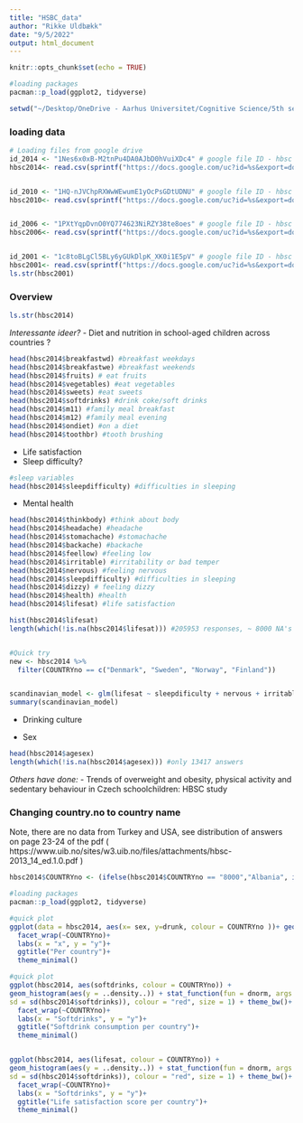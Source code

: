 ```yaml
---
title: "HSBC_data"
author: "Rikke Uldbækk"
date: "9/5/2022"
output: html_document
---
```


```r
knitr::opts_chunk$set(echo = TRUE)

#loading packages
pacman::p_load(ggplot2, tidyverse)

setwd("~/Desktop/OneDrive - Aarhus Universitet/Cognitive Science/5th semester/Cultural Datascience/EXAM") 
```


### loading data


```r
# Loading files from google drive 
id_2014 <- "1Nes6x0xB-M2tnPu4DA0AJbD0hVuiXDc4" # google file ID - hbsc 2014
hbsc2014<- read.csv(sprintf("https://docs.google.com/uc?id=%s&export=download", id_2014)) # data hbsc 2014


id_2010 <- "1HQ-nJVChpRXWwWEwumE1yOcPsGDtUDNU" # google file ID - hbsc 2010
hbsc2010<- read.csv(sprintf("https://docs.google.com/uc?id=%s&export=download", id_2010)) # data hbsc 2010


id_2006 <- "1PXtYqpDvnO0YQ774623NiRZY38te8oes" # google file ID - hbsc 2006
hbsc2006<- read.csv(sprintf("https://docs.google.com/uc?id=%s&export=download", id_2006)) # data hbsc 2006


id_2001 <- "1c8toBLgCl5BLy6yGUkDlpK_XK0i1E5pV" # google file ID - hbsc 2001
hbsc2001<- read.csv(sprintf("https://docs.google.com/uc?id=%s&export=download", id_2001)) # data hbsc 2001
ls.str(hbsc2001)

```


### Overview
```r
ls.str(hbsc2014)
```

_Interessante ideer?_
- Diet and nutrition in school-aged children across countries ?
```r
head(hbsc2014$breakfastwd) #breakfast weekdays
head(hbsc2014$breakfastwe) #breakfast weekends
head(hbsc2014$fruits) # eat fruits 
head(hbsc2014$vegetables) #eat vegetables
head(hbsc2014$sweets) #eat sweets
head(hbsc2014$softdrinks) #drink coke/soft drinks
head(hbsc2014$m11) #family meal breakfast
head(hbsc2014$m12) #family meal evening
head(hbsc2014$ondiet) #on a diet
head(hbsc2014$toothbr) #tooth brushing
```

- Life satisfaction
- Sleep difficulty? 
```r
#sleep variables
head(hbsc2014$sleepdifficulty) #difficulties in sleeping

```

- Mental health
```r
head(hbsc2014$thinkbody) #think about body
head(hbsc2014$headache) #headache
head(hbsc2014$stomachache) #stomachache
head(hbsc2014$backache) #backache
head(hbsc2014$feellow) #feeling low
head(hbsc2014$irritable) #irritability or bad temper
head(hbsc2014$nervous) #feeling nervous
head(hbsc2014$sleepdifficulty) #difficulties in sleeping
head(hbsc2014$dizzy) # feeling dizzy
head(hbsc2014$health) #health
head(hbsc2014$lifesat) #life satisfaction

hist(hbsc2014$lifesat)
length(which(!is.na(hbsc2014$lifesat))) #205953 responses, ~ 8000 NA's 


#Quick try
new <- hbsc2014 %>% 
  filter(COUNTRYno == c("Denmark", "Sweden", "Norway", "Finland"))


scandinavian_model <- glm(lifesat ~ sleepdificulty + nervous + irritable +thinkbody+ dizzy + health +feellow+headache +stomachache+ backache, data= new)
summary(scandinavian_model)


```


- Drinking culture

- Sex
```r
head(hbsc2014$agesex)
length(which(!is.na(hbsc2014$agesex))) #only 13417 answers

```


_Others have done:_
- Trends of overweight and obesity, physical activity and sedentary behaviour in Czech schoolchildren: HBSC study



### Changing country.no to country name
Note, there are no data from Turkey and USA, see distribution of answers on page 23-24 of the pdf
( https://www.uib.no/sites/w3.uib.no/files/attachments/hbsc-2013_14_ed.1.0.pdf )
```r
hbsc2014$COUNTRYno <- (ifelse(hbsc2014$COUNTRYno == "8000","Albania", ifelse(hbsc2014$COUNTRYno == "40000", "Austria", ifelse(hbsc2014$COUNTRYno == "51000","Armenia", ifelse(hbsc2014$COUNTRYno == "8000","Albania", ifelse(hbsc2014$COUNTRYno == "56001","Belgium (Flemish)", ifelse(hbsc2014$COUNTRYno == "56002","Belgium (French)", ifelse(hbsc2014$COUNTRYno == "100000","Bulgaria", ifelse(hbsc2014$COUNTRYno == "124000","Canada", ifelse(hbsc2014$COUNTRYno == "191000","Croatia",ifelse(hbsc2014$COUNTRYno == "203000","Czech Republic",ifelse(hbsc2014$COUNTRYno == "208000","Denmark",ifelse(hbsc2014$COUNTRYno == "233000","Estonia",ifelse(hbsc2014$COUNTRYno == "246000","Finland",ifelse(hbsc2014$COUNTRYno == "250000","France",ifelse(hbsc2014$COUNTRYno == "276000","Germany",ifelse(hbsc2014$COUNTRYno == "300000","Greece",ifelse(hbsc2014$COUNTRYno == "304000","Greenland",ifelse(hbsc2014$COUNTRYno == "348000","Hungary",ifelse(hbsc2014$COUNTRYno == "352000","Iceland",ifelse(hbsc2014$COUNTRYno == "372000","Ireland",ifelse(hbsc2014$COUNTRYno == "376000","Israel",ifelse(hbsc2014$COUNTRYno == "380000","Italy",ifelse(hbsc2014$COUNTRYno == "428000","Latvia",ifelse(hbsc2014$COUNTRYno == "440000","Lithuania",ifelse(hbsc2014$COUNTRYno == "442000","Luxembourg",ifelse(hbsc2014$COUNTRYno == "470000","Malta",ifelse(hbsc2014$COUNTRYno == "498000","Republic of Moldova",ifelse(hbsc2014$COUNTRYno == "528000","Netherlands",ifelse(hbsc2014$COUNTRYno == "578000","Norway",ifelse(hbsc2014$COUNTRYno == "616000","Poland",ifelse(hbsc2014$COUNTRYno == "620000","Portugal",ifelse(hbsc2014$COUNTRYno == "642000","Romania",ifelse(hbsc2014$COUNTRYno == "643000","Russia",ifelse(hbsc2014$COUNTRYno == "703000","Slovakia",ifelse(hbsc2014$COUNTRYno == "705000","Slovenia",ifelse(hbsc2014$COUNTRYno == "724000","Spain",ifelse(hbsc2014$COUNTRYno == "752000","Sweden",ifelse(hbsc2014$COUNTRYno == "756000","Switzerland",ifelse(hbsc2014$COUNTRYno == "792000","Turkey",ifelse(hbsc2014$COUNTRYno == "804000","Ukraine",ifelse(hbsc2014$COUNTRYno == "807000","Macedonia",ifelse(hbsc2014$COUNTRYno == "826001","England",ifelse(hbsc2014$COUNTRYno == "826002","Scotland",ifelse(hbsc2014$COUNTRYno == "826003","Wales",ifelse(hbsc2014$COUNTRYno == "840000","USA", NA))))))))))))))))))))))))))))))))))))))))))))))

```



```r
#loading packages
pacman::p_load(ggplot2, tidyverse)

#quick plot
ggplot(data = hbsc2014, aes(x= sex, y=drunk, colour = COUNTRYno ))+ geom_histogram(stat="identity")+
  facet_wrap(~COUNTRYno)+
  labs(x = "x", y = "y")+
  ggtitle("Per country")+
  theme_minimal()

#quick plot
ggplot(hbsc2014, aes(softdrinks, colour = COUNTRYno)) +
geom_histogram(aes(y = ..density..)) + stat_function(fun = dnorm, args = list(mean = mean(df$balloon),
sd = sd(hbsc2014$softdrinks)), colour = "red", size = 1) + theme_bw()+
  facet_wrap(~COUNTRYno)+
  labs(x = "Softdrinks", y = "y")+
  ggtitle("Softdrink consumption per country")+
  theme_minimal()


ggplot(hbsc2014, aes(lifesat, colour = COUNTRYno)) +
geom_histogram(aes(y = ..density..)) + stat_function(fun = dnorm, args = list(mean = mean(df$balloon),
sd = sd(hbsc2014$softdrinks)), colour = "red", size = 1) + theme_bw()+
  facet_wrap(~COUNTRYno)+
  labs(x = "Softdrinks", y = "y")+
  ggtitle("Life satisfaction score per country")+
  theme_minimal()


```

